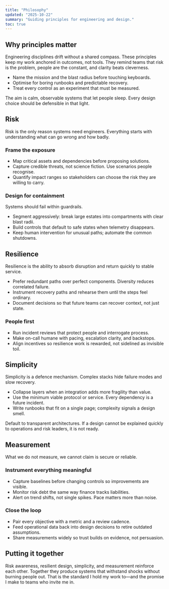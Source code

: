 ```yaml
---
title: "Philosophy"
updated: "2025-10-22"
summary: "Guiding principles for engineering and design."
toc: true
---
```


## Why principles matter

Engineering disciplines drift without a shared compass. These principles keep my work anchored in outcomes, not tools. They remind teams that risk is the problem, people are the constant, and clarity beats cleverness.

- Name the mission and the blast radius before touching keyboards.
- Optimise for boring runbooks and predictable recovery.
- Treat every control as an experiment that must be measured.

<Callout title="North star">
  The aim is calm, observable systems that let people sleep. Every design choice should be defensible in that light.
</Callout>

## Risk

Risk is the only reason systems need engineers. Everything starts with understanding what can go wrong and how badly.

### Frame the exposure

- Map critical assets and dependencies before proposing solutions.
- Capture credible threats, not science fiction. Use scenarios people recognise.
- Quantify impact ranges so stakeholders can choose the risk they are willing to carry.

### Design for containment

Systems should fail within guardrails.

- Segment aggressively: break large estates into compartments with clear blast radii.
- Build controls that default to safe states when telemetry disappears.
- Keep human intervention for unusual paths; automate the common shutdowns.

## Resilience

Resilience is the ability to absorb disruption and return quickly to stable service.

- Prefer redundant paths over perfect components. Diversity reduces correlated failure.
- Instrument recovery paths and rehearse them until the steps feel ordinary.
- Document decisions so that future teams can recover context, not just state.

### People first

- Run incident reviews that protect people and interrogate process.
- Make on-call humane with pacing, escalation clarity, and backstops.
- Align incentives so resilience work is rewarded, not sidelined as invisible toil.

## Simplicity

Simplicity is a defence mechanism. Complex stacks hide failure modes and slow recovery.

- Collapse layers when an integration adds more fragility than value.
- Use the minimum viable protocol or service. Every dependency is a future incident.
- Write runbooks that fit on a single page; complexity signals a design smell.

<Callout title="Bias for clarity">
  Default to transparent architectures. If a design cannot be explained quickly to operations and risk leaders, it is not ready.
</Callout>

## Measurement

What we do not measure, we cannot claim is secure or reliable.

### Instrument everything meaningful

- Capture baselines before changing controls so improvements are visible.
- Monitor risk debt the same way finance tracks liabilities.
- Alert on trend shifts, not single spikes. Pace matters more than noise.

### Close the loop

- Pair every objective with a metric and a review cadence.
- Feed operational data back into design decisions to retire outdated assumptions.
- Share measurements widely so trust builds on evidence, not persuasion.

## Putting it together

Risk awareness, resilient design, simplicity, and measurement reinforce each other. Together they produce systems that withstand shocks without burning people out. That is the standard I hold my work to—and the promise I make to teams who invite me in.
